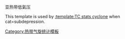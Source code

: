 亚热带低氣压<noinclude>

This template is used by [[:template:TC stats cyclone]] when cat=subdepression.

[[Category:热带气旋统计模板]]
</noinclude>